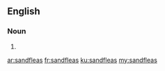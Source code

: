 ==English==

===Noun===
{{head|en|noun plural form}}

# {{plural of|sandflea|lang=en}}

[[ar:sandfleas]]
[[fr:sandfleas]]
[[ku:sandfleas]]
[[my:sandfleas]]